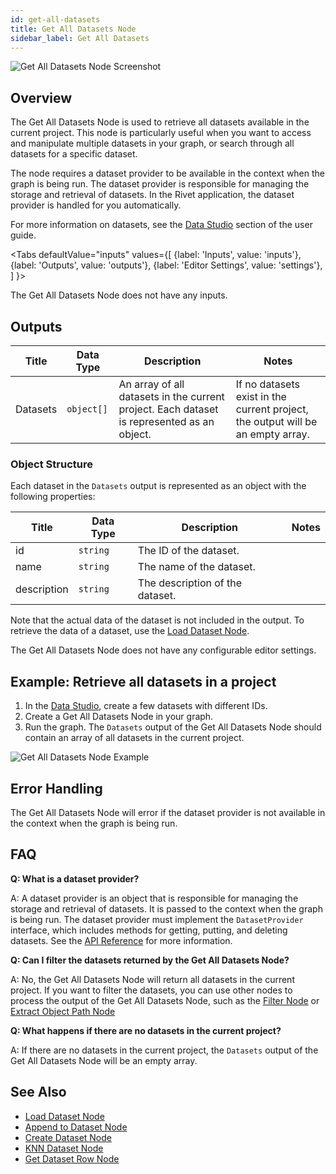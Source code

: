 ```yaml
---
id: get-all-datasets
title: Get All Datasets Node
sidebar_label: Get All Datasets
---
```



![Get All Datasets Node Screenshot](./assets/get-all-datasets-node.png)

## Overview

The Get All Datasets Node is used to retrieve all datasets available in the current project. This node is particularly useful when you want to access and manipulate multiple datasets in your graph, or search through all datasets for a specific dataset.

The node requires a dataset provider to be available in the context when the graph is being run. The dataset provider is responsible for managing the storage and retrieval of datasets. In the Rivet application, the dataset provider is handled for you automatically.

For more information on datasets, see the [Data Studio](../user-guide/features/data-studio.md) section of the user guide.

<Tabs
  defaultValue="inputs"
  values={[
    {label: 'Inputs', value: 'inputs'},
    {label: 'Outputs', value: 'outputs'},
    {label: 'Editor Settings', value: 'settings'},
  ]
}>

<TabItem value="inputs">

The Get All Datasets Node does not have any inputs.

</TabItem>

<TabItem value="outputs">

## Outputs

| Title    | Data Type  | Description                                                                                | Notes                                                                           |
| -------- | ---------- | ------------------------------------------------------------------------------------------ | ------------------------------------------------------------------------------- |
| Datasets | `object[]` | An array of all datasets in the current project. Each dataset is represented as an object. | If no datasets exist in the current project, the output will be an empty array. |

### Object Structure

Each dataset in the `Datasets` output is represented as an object with the following properties:

| Title       | Data Type | Description                     | Notes |
| ----------- | --------- | ------------------------------- | ----- |
| id          | `string`  | The ID of the dataset.          |       |
| name        | `string`  | The name of the dataset.        |       |
| description | `string`  | The description of the dataset. |       |

Note that the actual data of the dataset is not included in the output. To retrieve the data of a dataset, use the [Load Dataset Node](./load-dataset.mdx).

</TabItem>

<TabItem value="settings">

The Get All Datasets Node does not have any configurable editor settings.

</TabItem>

</Tabs>

## Example: Retrieve all datasets in a project

1. In the [Data Studio](../user-guide/features/data-studio.md), create a few datasets with different IDs.
2. Create a Get All Datasets Node in your graph.
3. Run the graph. The `Datasets` output of the Get All Datasets Node should contain an array of all datasets in the current project.

![Get All Datasets Node Example](./assets/get-all-datasets-node-example-01.png)

## Error Handling

The Get All Datasets Node will error if the dataset provider is not available in the context when the graph is being run.

## FAQ

**Q: What is a dataset provider?**

A: A dataset provider is an object that is responsible for managing the storage and retrieval of datasets. It is passed to the context when the graph is being run. The dataset provider must implement the `DatasetProvider` interface, which includes methods for getting, putting, and deleting datasets. See the [API Reference](../api-reference.md) for more information.

**Q: Can I filter the datasets returned by the Get All Datasets Node?**

A: No, the Get All Datasets Node will return all datasets in the current project. If you want to filter the datasets, you can use other nodes to process the output of the Get All Datasets Node, such as the [Filter Node](./filter.mdx) or [Extract Object Path Node](./extract-object-path.mdx)

**Q: What happens if there are no datasets in the current project?**

A: If there are no datasets in the current project, the `Datasets` output of the Get All Datasets Node will be an empty array.

## See Also

- [Load Dataset Node](./load-dataset.mdx)
- [Append to Dataset Node](./append-to-dataset.mdx)
- [Create Dataset Node](./create-dataset.mdx)
- [KNN Dataset Node](./knn-dataset.mdx)
- [Get Dataset Row Node](./get-dataset-row.mdx)
